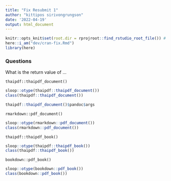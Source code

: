 ```yaml
---
title: "Fix Resubmit 1"
author: "kittipos sirivongrungson"
date: '2022-04-19'
output: html_document
---
```


```r
knitr::opts_knit$set(root.dir = rprojroot::find_rstudio_root_file()) # Set WD to Root
here::i_am("dev/cran-fix.Rmd")
library(here)

```

### Questions

What is the return value of ...

`thaipdf::thaipdf_document()`

```r
sloop::otype(thaipdf::thaipdf_document())
class(thaipdf::thaipdf_document())
```

```r
thaipdf::thaipdf_document()$pandoc$args
```


`rmarkdown::pdf_document()`

```r
sloop::otype(rmarkdown::pdf_document())
class(rmarkdown::pdf_document())
```


`thaipdf::thaipdf_book()`

```r
sloop::otype(thaipdf::thaipdf_book())
class(thaipdf::thaipdf_book())
```


`bookdown::pdf_book()`

```r
sloop::otype(bookdown::pdf_book())
class(bookdown::pdf_book())
```

